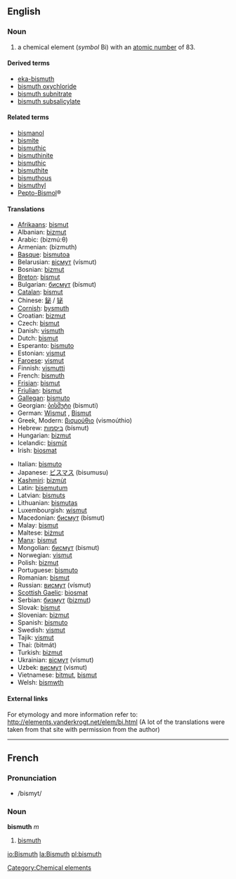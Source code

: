 ==English==
{{elements|Bi|lead|Pb|polonium|Po}}
=== Noun ===
{{en-noun-unc}}
{{wikipedia}}

# a chemical element (''symbol'' Bi) with an [[atomic number]] of 83.

====Derived terms====
*[[eka-bismuth]]
*[[bismuth oxychloride]]
*[[bismuth subnitrate]]
*[[bismuth subsalicylate]]

====Related terms====
*[[bismanol]]
*[[bismite]]
*[[bismuthic]]
*[[bismuthinite]]
*[[bismuthic]]
*[[bismuthite]]
*[[bismuthous]]
*[[bismuthyl]]
*[[w:Pepto-Bismol|Pepto-Bismol]]&reg;

==== Translations ====
{{top}}
*[[Afrikaans]]: [[bismut]]
*Albanian: [[bizmut]]
*Arabic: {{ARcharm|[[بزموث]]}} (bizmú:θ) {{m}}
*Armenian: (bizmuth)
*[[Basque]]: [[bismutoa]]
*Belarusian: [[вiсмут]] (vísmut) {{m}}
*Bosnian: [[bizmut]]
*[[Breton]]: [[bismut]]
*Bulgarian: [[бисмут]] (bísmut) {{m}}
*[[Catalan]]: [[bismut]]
*Chinese: [[鉍]] / [[铋]]
*[[Cornish]]: [[bysmuth]]
*Croatian: [[bizmut]]
*Czech: [[bismut]]
*Danish: [[vismuth]]
*Dutch: [[bismut]] {{n}}
*Esperanto: [[bismuto]]
*Estonian: [[vismut]]
*[[Faroese]]: [[vismut]]
*Finnish: [[vismutti]]
*French: [[bismuth#French|bismuth]] {{m}}
*[[Frisian]]: [[bismut]]
*[[Friulian]]: [[bismut]]
*[[Gallegan]]: [[bismuto]]
*Georgian: [[ბისმუტი]] (bismuti)
*German: [[Wismut]] {{n}}, [[Bismut]] {{n}}
*Greek, Modern: [[βισμούθιο]] (vismoúthio) {{n}}
*Hebrew: [[ביסמות]] (bísmut)
*Hungarian: [[bizmut]]
*Icelandic: [[bismút]]
*Irish: [[biosmat]]
{{mid}}
*Italian: [[bismuto]] {{m}}
*Japanese: [[ビスマス]] (bisumusu)
*[[Kashmiri]]: [[bizmùt]]
*Latin: [[bisemutum]]
*Latvian: [[bismuts]]
*Lithuanian: [[bismutas]]
*Luxembourgish: [[wismut]]
*Macedonian: [[бисмут]] (bísmut) {{m}}
*Malay: [[bismut]]
*Maltese: [[biżmut]]
*[[Manx]]: [[bismut]]
*Mongolian: [[бисмут]] (bismut)
*Norwegian: [[vismut]]
*Polish: [[bizmut]] {{m}}
*Portuguese: [[bismuto]] {{m}}
*Romanian: [[bismut]] {{n}}
*Russian: [[висмут]] (vísmut) {{m}}
*[[Scottish Gaelic]]: [[biosmat]]
*Serbian: [[бизмут]] ([[bizmut]]) {{m}}
*Slovak: [[bismut]]
*Slovenian: [[bizmut]]
*Spanish: [[bismuto]] {{m}}
*Swedish: [[vismut]]
*Tajik: [[vismut]]
*Thai: {{THchar|[[บิสมัท]]}} (bìtmát)
*Turkish: [[bizmut]]
*Ukrainian: [[вiсмут]] (vísmut) {{m}}
*Uzbek: [[висмут]] (vismut)
*Vietnamese: [[bitmut]], [[bismut]]
*Welsh: [[bismwth]]
{{bottom}}

====External links====
For etymology and more information refer to:
http://elements.vanderkrogt.net/elem/bi.html
(A lot of the translations were taken from that site with permission from the author)

[[Category:Chemical elements]]

----

==French==
===Pronunciation===
*/bismyt/

===Noun===
'''bismuth''' ''m''

#[[bismuth#English|bismuth]]

[[io:Bismuth]]
[[la:Bismuth]]
[[pl:bismuth]]
